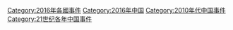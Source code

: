[[Category:2016年各國事件|Category:2016年各國事件]]
[[Category:2016年中国|Category:2016年中国]]
[[Category:2010年代中国事件|Category:2010年代中国事件]]
[[Category:21世纪各年中国事件|Category:21世纪各年中国事件]]